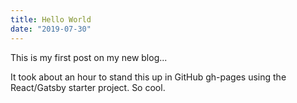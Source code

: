 ```yaml
---
title: Hello World
date: "2019-07-30"
---
```


This is my first post on my new blog...

It took about an hour to stand this up in GitHub gh-pages using the React/Gatsby starter project.  So cool.

